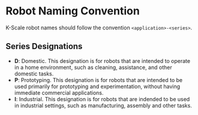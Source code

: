 # Robot Naming Convention

K-Scale robot names should follow the convention `<application>-<series>`.

## Series Designations

- **D**: Domestic. This designation is for robots that are intended to operate in a home environment, such as cleaning, assistance, and other domestic tasks.
- **P**: Prototyping. This designation is for robots that are intended to be used primarily for prototyping and experimentation, without having immediate commercial applications.
- **I**: Industrial. This designation is for robots that are indended to be used in industrial settings, such as manufacturing, assembly and other tasks.
